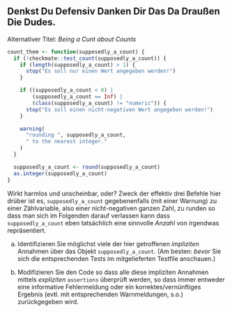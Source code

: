 ## Denkst Du Defensiv Danken Dir Das Da Draußen Die Dudes.

Alternativer Titel: *Being a Cunt about Counts*


```r
count_them <- function(supposedly_a_count) {
  if (!checkmate::test_count(supposedly_a_count)) {
    if (length(supposedly_a_count) > 1) {
      stop("Es soll nur einen Wert angegeben werden!")
    }

    if ((supposedly_a_count < 0) |
        (supposedly_a_count == Inf) |
        (class(supposedly_a_count) != "numeric")) {
      stop("Es soll einen nicht-negativen Wert angegeben werden!")
    }

    warning(
      "rounding ", supposedly_a_count,
      " to the nearest integer."
    )
  }

  supposedly_a_count <- round(supposedly_a_count)
  as.integer(supposedly_a_count)
}
```
Wirkt harmlos und unscheinbar, oder? Zweck der effektiv drei Befehle hier drüber ist es, `supposedly_a_count` gegebenenfalls (mit einer Warnung) zu 
einer Zählvariable, also einer nicht-negativen ganzen Zahl, zu runden
so dass man sich im Folgenden darauf verlassen kann dass `supposedly_a_count` eben tatsächlich
eine sinnvolle *Anzahl*  von irgendwas repräsentiert. 

a) Identifizieren Sie möglichst viele der hier getroffenen *impliziten* Annahmen über das Objekt `supposedly_a_count`. (Am besten: *bevor* Sie sich die entsprechenden Tests im mitgelieferten Testfile anschauen.)

b) Modifizieren Sie den Code so dass alle diese impliziten Annahmen mittels *expliziten* `assertions` überprüft werden, so dass immer entweder eine informative Fehlermeldung oder ein korrektes/vernünftiges Ergebnis (evtl. mit entsprechenden Warnmeldungen, s.o.) zurückgegeben wird.
